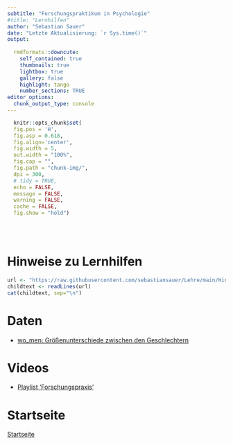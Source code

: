 ```yaml
---
subtitle: "Forschungspraktikum in Psychologie"
#title: "Lernhilfen" 
author: "Sebastian Sauer"
date: "Letzte Aktualisierung: `r Sys.time()`"
output:
   
  rmdformats::downcute:
    self_contained: true
    thumbnails: true
    lightbox: true
    gallery: false
    highlight: tango
    number_sections: TRUE
editor_options: 
  chunk_output_type: console
---
```


```r
  knitr::opts_chunk$set(
  fig.pos = 'H',
  fig.asp = 0.618,
  fig.align='center',
  fig.width = 5,
  out.width = "100%",
  fig.cap = "", 
  fig.path = "chunk-img/",
  dpi = 300,
  # tidy = TRUE,
  echo = FALSE,
  message = FALSE,
  warning = FALSE,
  cache = FALSE,
  fig.show = "hold")
```





</br>
</br>

# Hinweise zu Lernhilfen


```r
url <- "https://raw.githubusercontent.com/sebastiansauer/Lehre/main/Hinweise/Hinweise-Lernhilfen.Rmd"
childtext <- readLines(url)
cat(childtext, sep="\n")
```



# Daten

- [wo_men: Größenunterschiede zwischen den Geschlechtern](https://raw.github.com/sebastiansauer/modar/master/datasets/wo_men.csv)



# Videos

- [Playlist 'Forschungspraxis'](https://youtube.com/playlist?list=PLRR4REmBgpIEh_YSXawzTs6jybXFcXJxM)






# Startseite


[Startseite](https://sebastiansauer.github.io/fopra/)
